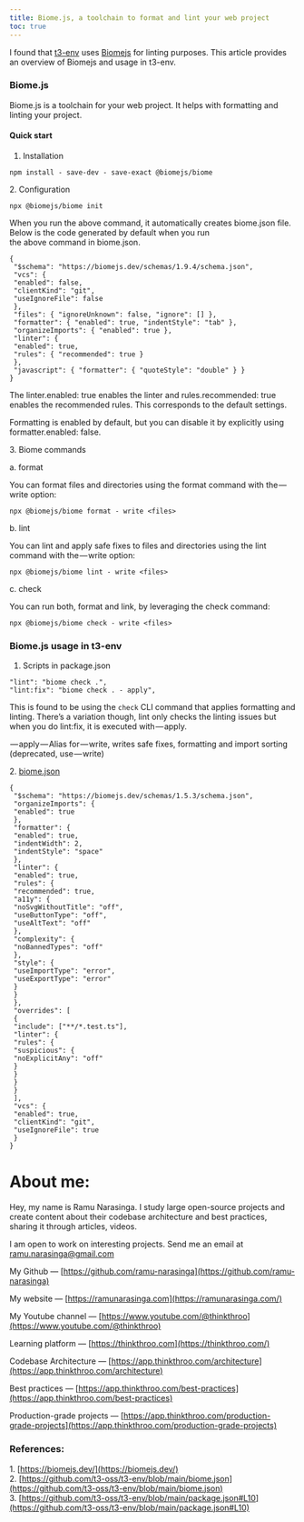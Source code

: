 ```yaml
---
title: Biome.js, a toolchain to format and lint your web project
toc: true
---
```


I found that [t3-env](https://github.com/t3-oss/t3-env/blob/main/package.json#L10) uses [Biomejs](https://biomejs.dev/) for linting purposes. This article provides an overview of Biomejs and usage in t3-env.

### Biome.js

Biome.js is a toolchain for your web project. It helps with formatting and linting your project.

#### Quick start

1. Installation
    

```plaintext
npm install - save-dev - save-exact @biomejs/biome
```

2\. Configuration

```plaintext
npx @biomejs/biome init
```

When you run the above command, it automatically creates biome.json file. Below is the code generated by default when you run  
the above command in biome.json.

```plaintext
{
 "$schema": "https://biomejs.dev/schemas/1.9.4/schema.json",
 "vcs": {
 "enabled": false,
 "clientKind": "git",
 "useIgnoreFile": false
 },
 "files": { "ignoreUnknown": false, "ignore": [] },
 "formatter": { "enabled": true, "indentStyle": "tab" },
 "organizeImports": { "enabled": true },
 "linter": {
 "enabled": true,
 "rules": { "recommended": true }
 },
 "javascript": { "formatter": { "quoteStyle": "double" } }
}
```

The linter.enabled: true enables the linter and rules.recommended: true enables the recommended rules. This corresponds to the default settings.

Formatting is enabled by default, but you can disable it by explicitly using formatter.enabled: false.

3\. Biome commands

a. format

You can format files and directories using the format command with the — write option:

```plaintext
npx @biomejs/biome format - write <files>
```

b. lint

You can lint and apply safe fixes to files and directories using the lint command with the — write option:

```plaintext
npx @biomejs/biome lint - write <files>
```

c. check

You can run both, format and link, by leveraging the check command:

```plaintext
npx @biomejs/biome check - write <files>
```

### Biome.js usage in t3-env

1. Scripts in package.json
    

```plaintext
"lint": "biome check .",
"lint:fix": "biome check . - apply",
```

This is found to be using the `check` CLI command that applies formatting and linting. There’s a variation though, lint only checks the linting issues but when you do lint:fix, it is executed with — apply.

 — apply — Alias for — write, writes safe fixes, formatting and import sorting (deprecated, use — write)

2\. [biome.json](https://github.com/t3-oss/t3-env/blob/main/biome.json)

```plaintext
{
 "$schema": "https://biomejs.dev/schemas/1.5.3/schema.json",
 "organizeImports": {
 "enabled": true
 },
 "formatter": {
 "enabled": true,
 "indentWidth": 2,
 "indentStyle": "space"
 },
 "linter": {
 "enabled": true,
 "rules": {
 "recommended": true,
 "a11y": {
 "noSvgWithoutTitle": "off",
 "useButtonType": "off",
 "useAltText": "off"
 },
 "complexity": {
 "noBannedTypes": "off"
 },
 "style": {
 "useImportType": "error",
 "useExportType": "error"
 }
 }
 },
 "overrides": [
 {
 "include": ["**/*.test.ts"],
 "linter": {
 "rules": {
 "suspicious": {
 "noExplicitAny": "off"
 }
 }
 }
 }
 ],
 "vcs": {
 "enabled": true,
 "clientKind": "git",
 "useIgnoreFile": true
 }
}
```

# **About me:**

Hey, my name is Ramu Narasinga. I study large open-source projects and create content about their codebase architecture and best practices, sharing it through articles, videos.

I am open to work on interesting projects. Send me an email at ramu.narasinga@gmail.com

My Github — [https://github.com/ramu-narasinga](https://github.com/ramu-narasinga)

My website — [https://ramunarasinga.com](https://ramunarasinga.com/)

My Youtube channel — [https://www.youtube.com/@thinkthroo](https://www.youtube.com/@thinkthroo)

Learning platform — [https://thinkthroo.com](https://thinkthroo.com/)

Codebase Architecture — [https://app.thinkthroo.com/architecture](https://app.thinkthroo.com/architecture)

Best practices — [https://app.thinkthroo.com/best-practices](https://app.thinkthroo.com/best-practices)

Production-grade projects — [https://app.thinkthroo.com/production-grade-projects](https://app.thinkthroo.com/production-grade-projects)

### References:

1\. [https://biomejs.dev/](https://biomejs.dev/)  
2\. [https://github.com/t3-oss/t3-env/blob/main/biome.json](https://github.com/t3-oss/t3-env/blob/main/biome.json)  
3\. [https://github.com/t3-oss/t3-env/blob/main/package.json#L10](https://github.com/t3-oss/t3-env/blob/main/package.json#L10)